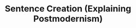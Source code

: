 ---
title: Sentence Creation (Explaining Postmodernism)
description: Sentence Creation of the book Explaining Postmodernism
---